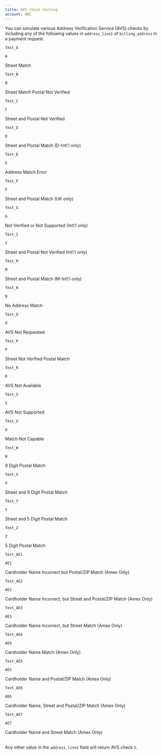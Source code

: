 ```yaml
---
title: AVS check testing
account: ABC
---
```


You can simulate various Address Verification Service (AVS) checks by including any of the following values in `address_line1` of `billing_address` in a payment request.

<Table>
<TableHead headers={['Address line 1', 'AVS check', 'Description']} />
<TableBody>
<TableRow>
<TableCell>

`Test_A`

</TableCell>
<TableCell>

`A`

</TableCell>
<TableCell>

Street Match

</TableCell>
</TableRow>
<TableRow>
<TableCell>

`Test_B`

</TableCell>
<TableCell>

`B`

</TableCell>
<TableCell>

Street Match Postal Not Verified

</TableCell>
</TableRow>
<TableRow>
<TableCell>

`Test_C`

</TableCell>
<TableCell>

`C`

</TableCell>
<TableCell>

Street and Postal Not Verified

</TableCell>
</TableRow>
<TableRow>
<TableCell>

`Test_D`

</TableCell>
<TableCell>

`D`

</TableCell>
<TableCell>

Street and Postal Match (D-Int\\'l only)

</TableCell>
</TableRow>
<TableRow>
<TableCell>

`Test_E`

</TableCell>
<TableCell>

`E`

</TableCell>
<TableCell>

Address Match Error

</TableCell>
</TableRow>
<TableRow>
<TableCell>

`Test_F`

</TableCell>
<TableCell>

`F`

</TableCell>
<TableCell>

Street and Postal Match (UK only)

</TableCell>
</TableRow>
<TableRow>
<TableCell>

`Test_G`

</TableCell>
<TableCell>

`G`

</TableCell>
<TableCell>

Not Verified or Not Supported (Int\\'l only)

</TableCell>
</TableRow>
<TableRow>
<TableCell>

`Test_I`

</TableCell>
<TableCell>

`I`

</TableCell>
<TableCell>

Street and Postal Not Verified (Int\\'l only)

</TableCell>
</TableRow>
<TableRow>
<TableCell>

`Test_M`

</TableCell>
<TableCell>

`M`

</TableCell>
<TableCell>

Street and Postal Match (M-Int\\'l only)

</TableCell>
</TableRow>
<TableRow>
<TableCell>

`Test_N`

</TableCell>
<TableCell>

`N`

</TableCell>
<TableCell>

No Address Match

</TableCell>
</TableRow>
<TableRow>
<TableCell>

`Test_O`

</TableCell>
<TableCell>

`O`

</TableCell>
<TableCell>

AVS Not Requested

</TableCell>
</TableRow>
<TableRow>
<TableCell>

`Test_P`

</TableCell>
<TableCell>

`P`

</TableCell>
<TableCell>

Street Not Verified Postal Match

</TableCell>
</TableRow>
<TableRow>
<TableCell>

`Test_R`

</TableCell>
<TableCell>

`R`

</TableCell>
<TableCell>

AVS Not Available

</TableCell>
</TableRow>
<TableRow>
<TableCell>

`Test_S`

</TableCell>
<TableCell>

`S`

</TableCell>
<TableCell>

AVS Not Supported

</TableCell>
</TableRow>
<TableRow>
<TableCell>

`Test_U`

</TableCell>
<TableCell>

`U`

</TableCell>
<TableCell>

Match Not Capable

</TableCell>
</TableRow>
<TableRow>
<TableCell>

`Test_W`

</TableCell>
<TableCell>

`W`

</TableCell>
<TableCell>

9 Digit Postal Match

</TableCell>
</TableRow>
<TableRow>
<TableCell>

`Text_X`

</TableCell>
<TableCell>

`X`

</TableCell>
<TableCell>

Street and 9 Digit Postal Match

</TableCell>
</TableRow>
<TableRow>
<TableCell>

`Test_Y`

</TableCell>
<TableCell>

`Y`

</TableCell>
<TableCell>

Street and 5 Digit Postal Match

</TableCell>
</TableRow>
<TableRow>
<TableCell>

`Test_Z`

</TableCell>
<TableCell>

`Z`

</TableCell>
<TableCell>

5 Digit Postal Match

</TableCell>
</TableRow>
<TableRow>
<TableCell>

`Test_AE1`

</TableCell>
<TableCell>

`AE1`

</TableCell>
<TableCell>

Cardholder Name Incorrect but Postal/ZIP Match (Amex Only)

</TableCell>
</TableRow>
<TableRow>
<TableCell>

`Test_AE2`

</TableCell>
<TableCell>

`AE2`

</TableCell>
<TableCell>

Cardholder Name Incorrect, but Street and Postal/ZIP Match (Amex Only)

</TableCell>
</TableRow>
<TableRow>
<TableCell>

`Test_AE3`

</TableCell>
<TableCell>

`AE3`

</TableCell>
<TableCell>

Cardholder Name Incorrect, but Street Match (Amex Only)

</TableCell>
</TableRow>
<TableRow>
<TableCell>

`Test_AE4`

</TableCell>
<TableCell>

`AE4`

</TableCell>
<TableCell>

Cardholder Name Match (Amex Only)

</TableCell>
</TableRow>
<TableRow>
<TableCell>

`Test_AE5`

</TableCell>
<TableCell>

`AE5`

</TableCell>
<TableCell>

Cardholder Name and Postal/ZIP Match (Amex Only)

</TableCell>
</TableRow>
<TableRow>
<TableCell>

`Test_AE6`

</TableCell>
<TableCell>

`AE6`

</TableCell>
<TableCell>

Cardholder Name, Street and Postal/ZIP Match (Amex Only)

</TableCell>
</TableRow>
<TableRow>
<TableCell>

`Test_AE7`

</TableCell>
<TableCell>

`AE7`

</TableCell>
<TableCell>

Cardholder Name and Street Match (Amex Only)

</TableCell>
</TableRow>
</TableBody>
</Table>

<TipBox variant="info">

Any other value in the `address_line1` field will return AVS check `S`.

</TipBox>




